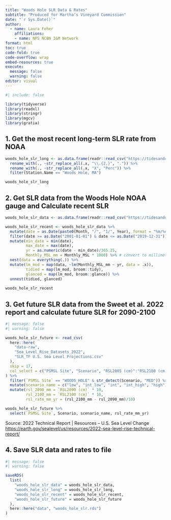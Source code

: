 ```yaml
---
title: "Woods Hole SLR Data & Rates"
subtitle: "Produced for Martha’s Vineyard Commission" 
date: "`r Sys.Date()`"
author:
  - name: Laura Feher
    affiliations: 
    - name: NPS NCBN I&M Network
format: html
toc: true 
code-fold: true
code-overflow: wrap
embed-resources: true
execute:
  message: false
  warning: false
editor: visual
---
```


```r
#| include: false

library(tidyverse)
library(readxl)
library(stringr)
library(mgcv)
library(gratia)
```

## 1. Get the most recent long-term SLR rate from NOAA

```r

woods_hole_slr_long <- as.data.frame(readr::read_csv("https://tidesandcurrents.noaa.gov/sltrends/data/USStationsLinearSeaLevelTrends.csv", show_col_types = FALSE, name_repair = make.names)) %>%
  rename_with(., ~str_replace_all(.x, "\\.{2,}", ".")) %>%
  rename_with(., ~str_replace_all(.x, "X", "Perc")) %>%
  filter(Station.Name == "Woods Hole, MA")

woods_hole_slr_long
```

## 2. Get SLR data from the Woods Hole NOAA gauge and Calculate recent SLR

```r

woods_hole_slr_data <- as.data.frame(readr::read_csv("https://tidesandcurrents.noaa.gov/sltrends/data/8447930_meantrend.csv", skip = 5, show_col_types = FALSE)) 

woods_hole_slr_recent <- woods_hole_slr_data %>%
  mutate(date = as.Date(paste0(Month, "/", "1/", Year), format = "%m/%d/%Y")) %>% 
  filter(date >= as.Date("2001-01-01") & date <= as.Date("2019-12-31")) %>%
  mutate(min_date = min(date),
         max_date = max(date),
         yr = as.numeric(date - min_date)/365.25,
         Monthly_MSL_mm = Monthly_MSL * 1000) %>% # convert to millimeters for comparisons to SET data
  nest(data = everything(.)) %>%
  mutate(lm_mod = map(data, ~lm(Monthly_MSL_mm ~ yr, data = .x)),
         tidied = map(lm_mod, broom::tidy),
         glanced = map(lm_mod, broom::glance)) %>%
  unnest(tidied, glanced) 
  
woods_hole_slr_recent
```

## 3. Get future SLR data from the Sweet et al. 2022 report and calculate future SLR for 2090-2100

```r
#| message: false
#| warning: false  

woods_hole_slr_future <- read_csv(
  here::here(
    "data-raw",
    "Sea_Level_Rise_Datasets_2022",
    "SLR_TF U.S. Sea Level Projections.csv"
  ),
  skip = 17,
  col_select = c("PSMSL Site", "Scenario", "RSL2005 (cm)":"RSL2100 (cm)")
) %>%
  filter(`PSMSL Site` == "WOODS_HOLE" & str_detect(Scenario, "MED")) %>%
  mutate(scenario_name = c("low", "int_low", "int", "int_high", "high")) %>%
  mutate(rsl_2090_mm = `RSL2090 (cm)` * 10, 
         rsl_2100_mm = `RSL2100 (cm)` * 10,
         rsl_rate_mm_yr = (rsl_2100_mm - rsl_2090_mm)/10)

woods_hole_slr_future %>%
  select(`PSMSL Site`, Scenario, scenario_name, rsl_rate_mm_yr)
```

Source: 2022 Technical Report \| Resources – U.S. Sea Level Change <https://earth.gov/sealevel/us/resources/2022-sea-level-rise-technical-report/>

## 4. Save SLR data and rates to file

```r
#| message: false
#| warning: false

saveRDS(
  list(
    "woods_hole_slr_data" = woods_hole_slr_data,
    "woods_hole_slr_long" = woods_hole_slr_long,
    "woods_hole_slr_recent" = woods_hole_slr_recent,
    "woods_hole_slr_future" = woods_hole_slr_future
  ),
  here::here("data", "woods_hole_slr.rds")
)
```
